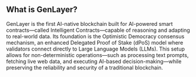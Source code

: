 ## What is GenLayer? 

GenLayer is the first AI-native blockchain built for AI-powered smart contracts—called Intelligent Contracts—capable of reasoning and adapting to real-world data. Its foundation is the Optimistic Democracy consensus mechanism, an enhanced Delegated Proof of Stake (dPoS) model where validators connect directly to Large Language Models (LLMs). This setup allows for non-deterministic operations—such as processing text prompts, fetching live web data, and executing AI-based decision-making—while preserving the reliability and security of a traditional blockchain.

